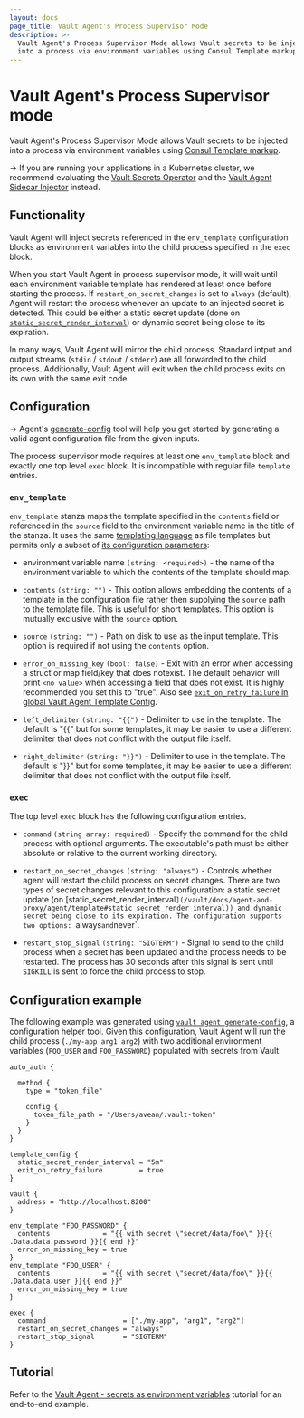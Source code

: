 ```yaml
---
layout: docs
page_title: Vault Agent's Process Supervisor Mode
description: >-
  Vault Agent's Process Supervisor Mode allows Vault secrets to be injected
  into a process via environment variables using Consul Template markup.
---
```


# Vault Agent's Process Supervisor mode

Vault Agent's Process Supervisor Mode allows Vault secrets to be injected into
a process via environment variables using
[Consul Template markup][consul-templating-language].

-> If you are running your applications in a Kubernetes cluster, we recommend
  evaluating the [Vault Secrets Operator](/vault/docs/platform/k8s/vso) and
  the [Vault Agent Sidecar Injector](/vault/docs/platform/k8s/injector)
  instead.

## Functionality

Vault Agent will inject secrets referenced in the `env_template` configuration
blocks as environment variables into the child process specified in the `exec` block.

When you start Vault Agent in process supervisor mode, it will wait until each
environment variable template has rendered at least once before starting the
process. If `restart_on_secret_changes` is set to `always` (default), Agent
will restart the process whenever an update to an injected secret is detected.
This could be either a static secret update (done on
[`static_secret_render_interval`](/vault/docs/agent-and-proxy/agent/template#static_secret_render_interval))
or dynamic secret being close to its expiration.

In many ways, Vault Agent will mirror the child process. Standard intput and
output streams (`stdin` / `stdout` / `stderr`) are all forwarded to the child
process. Additionally, Vault Agent will exit when the child process exits on
its own with the same exit code.

## Configuration

-> Agent's [generate-config](/vault/docs/agent-and-proxy/agent/generate-config)
   tool will help you get started by generating a valid agent configuration
   file from the given inputs.

The process supervisor mode requires at least one `env_template` block and
exactly one top level `exec` block. It is incompatible with regular file
`template` entries.

### `env_template`

`env_template` stanza maps the template specified in the `contents` field or
referenced in the `source` field to the environment variable name in the title
of the stanza. It uses the same
[templating language](/vault/docs/agent-and-proxy/agent/template#templating-language)
as file templates but permits only a subset of
[its configuration parameters](/vault/docs/agent-and-proxy/agent/template#template_configurations):

- environment variable name `(string: <required>)` - the name of the
  environment variable to which the contents of the template should map.

- `contents` `(string: "")` - This option allows embedding the contents of
  a template in the configuration file rather then supplying the `source` path to
  the template file. This is useful for short templates. This option is mutually
  exclusive with the `source` option.

- `source` `(string: "")` - Path on disk to use as the input template. This
  option is required if not using the `contents` option.

- `error_on_missing_key` `(bool: false)` - Exit with an error when accessing
  a struct or map field/key that does notexist. The default behavior will print `<no value>`
  when accessing a field that does not exist. It is highly recommended you set this
  to "true". Also see
  [`exit_on_retry_failure` in global Vault Agent Template Config](/vault/docs/agent-and-proxy/agent/template#interaction-between-exit_on_retry_failure-and-error_on_missing_key).

- `left_delimiter` `(string: "{{")` - Delimiter to use in the template. The
  default is "{{" but for some templates, it may be easier to use a different
  delimiter that does not conflict with the output file itself.

- `right_delimiter` `(string: "}}")` - Delimiter to use in the template. The
  default is "}}" but for some templates, it may be easier to use a different
  delimiter that does not conflict with the output file itself.

### `exec`

The top level `exec` block has the following configuration entries.

- `command` `(string array: required)` - Specify the command for the child
  process with optional arguments. The executable's path must be either
  absolute or relative to the current working directory.

- `restart_on_secret_changes` `(string: "always")` - Controls whether agent
  will restart the child process on secret changes. There are two types of
  secret changes relevant to this configuration: a static secret update (on
  [static_secret_render_interval`](/vault/docs/agent-and-proxy/agent/template#static_secret_render_interval))
  and dynamic secret being close to its expiration. The configuration supports
  two options: `always` and `never`.

- `restart_stop_signal` `(string: "SIGTERM")` - Signal to send to the child
  process when a secret has been updated and the process needs to be restarted.
  The process has 30 seconds after this signal is sent until `SIGKILL` is sent
  to force the child process to stop.


## Configuration example

The following example was generated using
[`vault agent generate-config`](/vault/docs/agent-and-proxy/agent/generate-config),
a configuration helper tool. Given this configuration, Vault Agent will run
the child process (`./my-app arg1 arg2`) with two additional environment
variables (`FOO_USER` and `FOO_PASSWORD`) populated with secrets from Vault.

```hcl
auto_auth {

  method {
    type = "token_file"

    config {
      token_file_path = "/Users/avean/.vault-token"
    }
  }
}

template_config {
  static_secret_render_interval = "5m"
  exit_on_retry_failure         = true
}

vault {
  address = "http://localhost:8200"
}

env_template "FOO_PASSWORD" {
  contents             = "{{ with secret \"secret/data/foo\" }}{{ .Data.data.password }}{{ end }}"
  error_on_missing_key = true
}
env_template "FOO_USER" {
  contents             = "{{ with secret \"secret/data/foo\" }}{{ .Data.data.user }}{{ end }}"
  error_on_missing_key = true
}

exec {
  command                   = ["./my-app", "arg1", "arg2"]
  restart_on_secret_changes = "always"
  restart_stop_signal       = "SIGTERM"
}
```

[consul-templating-language]: https://github.com/hashicorp/consul-template/blob/v0.28.1/docs/templating-language.md
[template-config]: /vault/docs/agent-and-proxy/agent/template#template-configurations


## Tutorial

Refer to the [Vault Agent - secrets as environment
variables](/vault/tutorials/vault-agent/agent-env-vars) tutorial for an
end-to-end example.
